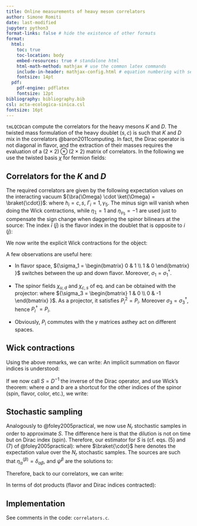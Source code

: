 ```yaml
---
title: Online measurements of heavy meson correlators
author: Simone Romiti
date: last-modified
jupyter: python3
format-links: false # hide the existence of other formats
format:
  html:
    toc: true
    toc-location: body
    embed-resources: true # standalone html
    html-math-method: mathjax # use the common latex commands
    include-in-header: mathjax-config.html # equation numbering with sections
    fontsize: 14pt
  pdf:
    pdf-engine: pdflatex
    fontsize: 12pt
bibliography: bibliography.bib
csl: acta-ecologica-sinica.csl
fontsize: 16pt
---
```


`tmLQCD`can compute the correlators for the heavy mesons $K$ and $D$.
The twisted mass formulation of the heavy doublet $(s, c)$ is such that $K$ and $D$ mix in the correlators @baron2011computing.
In fact, the Dirac operator is not diagonal in flavor,
and the extraction of their masses requires the evaluation of a $(2 \times 2) \otimes (2 \times 2)$ matrix of correlators.
In the following we use the twisted basis $\chi$ for fermion fields:
<!--  -->
\begin{align}
\label{eq:LightFlavorSpinorFields}
\chi_{\ell} &= 
\chi_{u} + \chi_{d} =
    \begin{bmatrix}
    \hat{\chi}_{u} \\
    0
    \end{bmatrix}
    +
    \begin{bmatrix}
    0 \\
    \hat{\chi}_{d}
    \end{bmatrix}
\, , \\[1em] 
\label{eq:HeavyFlavorSpinorFields}
\chi_{h} &= 
\chi_{c} + \chi_{s} =
    \begin{bmatrix}
    \hat{\chi}_{c} \\
    0
    \end{bmatrix}
    +
    \begin{bmatrix}
    0 \\
    \hat{\chi}_{s}
    \end{bmatrix}
\, .
\end{align}
<!--  -->

## Correlators for the $K$ and $D$

The required correlators are given by the following
expectation values on the interacting vacuum
${\bra{\Omega} \cdot \ket{\Omega} = \braket{\cdot}}$:
<!--  -->
\begin{equation}
\begin{split}
{C}^{h_i, h_j}_{\Gamma_1, \Gamma_2}(t) &=
- \eta_1 \frac{1}{V} 
\sum_{\vec{x}} 
\mathcal{C}^{h_i, h_j}_{\Gamma_1, \Gamma_2}(t, \vec{x})
\\
&=
\eta_{1} \eta_{2}
\frac{1}{V} 
\sum_{\vec{x}} 
\braket{
[\bar{\chi}_{\ell_{\bar{i}}} \Gamma_1 \chi_{h_i}](x)
[\bar{\chi}_{\ell_{\bar{j}}} \Gamma_2 \chi_{h_j}]^{\dagger}(0)
}
\, ,
\end{split}
\end{equation}
<!--  -->
where $h_i=c,s$, $\Gamma_i = 1, \gamma_5$.
The minus sign will vanish when doing the Wick contractions,
while
$\eta_{\mathbb{1}} = 1$ and $\eta_{\gamma_5} = -1$ 
are used just to compensate the sign change when daggering the spinor bilinears at the source:
<!--  -->
\begin{equation}
\eta_\Gamma (\bar{\chi}_a \Gamma \chi_b)^\dagger = 
\eta_\Gamma \bar{\chi}_b \gamma_0 \Gamma^\dagger \gamma_0 \chi_a =
\bar{\chi}_b \Gamma \chi_a 
\, .
\end{equation}
<!--  -->
The index $\bar{i}$ ($\bar{j}$) is the flavor index in the doublet that is opposite to $i$ ($j$):
<!--  -->
\begin{equation}
h_i=c,s \to i = 0,1 \to \bar{i} = 1,0 \to \ell_{\bar{i}} = d,u
\, .
\end{equation}

We now write the explicit Wick contractions for the object:
<!--  -->
\begin{equation}
\begin{split}
\mathcal{C}^{h_i, h_j}_{\Gamma_1, \Gamma_2}(t, \vec{x}) &=
- \eta_{2}
\braket{
[\bar{\chi}_{\ell_{\bar{i}}} \Gamma_1 \chi_{h_i}](x)
[\bar{\chi}_{\ell_{\bar{j}}} \Gamma_2 \chi_{h_j}]^{\dagger}(0)
}
\\
&= - \braket{
[\bar{\chi}_{\ell_{\bar{i}}} \Gamma_1 \chi_{h_i}](x)
[\bar{\chi}_{h_j} \Gamma_2 \chi_{\ell_{\bar{j}}}](0)
}
\end{split}
\end{equation}
<!--  -->

A few observations are useful here:

- In flavor space, 
    ${\sigma_1 = 
    \begin{bmatrix}
    0 & 1 \\
    1 & 0
    \end{bmatrix}
    }$
    switches between the up and down flavor. 
    Moreover, $\sigma_1 = \sigma_1^\dagger$.

- The spinor fields $\chi_{u,d}$ and $\chi_{c,s}$ of eq. 
\eqref{eq:LightFlavorSpinorFields} and 
\eqref{eq:HeavyFlavorSpinorFields} 
can be obtained with the projector:
<!--  -->
\begin{equation}
P_{i} = \frac{1}{2} [1 + (-1)^i \sigma_3] \, , \, i=0,1
\, ,
\end{equation}
<!--  -->
where ${\sigma_3 = 
    \begin{bmatrix}
    1 & 0 \\
    0 & -1
    \end{bmatrix}
    }$.
    As a projector, it satisfies $P_i^2 = P_i$.
    Moreover $\sigma_3 = \sigma_3^\dagger$, 
    hence $P_i^\dagger = P_i$.

- Obviously, $P_i$ commutes with the $\gamma$ matrices asthey act on different spaces.

## Wick contractions

Using the above remarks,
we can write:
<!--  -->
\begin{equation}
\begin{split}
\mathcal{C}^{h_i, h_j}_{\Gamma_1, \Gamma_2}(t, \vec{x}) &=
- \braket{
[\bar{\chi}_{\ell_{\bar{i}}} \Gamma_1 \chi_{h_i}](x)
[\bar{\chi}_{h_j} \Gamma_2 \chi_{\ell_{\bar{j}}}](0)
}
\\
&= 
- \braket{
[\bar{\chi}_{\ell} (\tau_1 P_i) \Gamma_1 \chi_{h}](x)
[\bar{\chi}_{h} (P_j \tau_1) \Gamma_2 \chi_{\ell}](0)
}
\, .
\end{split}
\end{equation}
<!--  -->
An implicit summation on flavor indices is understood:
<!--  -->
\begin{equation}
\mathcal{C}^{h_i, h_j}_{\Gamma_1, \Gamma_2}(t, \vec{x}) =
- \braket{
[(\bar{\chi}_{\ell})_{f_1} (\tau_1 P_i)_{f_1 f_2} \Gamma_1 (\chi_{h})_{f_2}](x)
[(\bar{\chi}_{h})_{f_3} (P_j \tau_1)_{f_3 f_4} \Gamma_2 (\chi_{\ell})_{f_4}](0)
}
\, .
\end{equation}
<!--  -->

If we now call $S = D^{-1}$ the inverse of the Dirac operator,
and use Wick's theorem:
<!--  -->
\begin{equation}
\braket{\Psi_{a}(x) \bar{\Psi}_{b}(0)} = S_{ab}(x|0) \, ,
\end{equation}
<!--  -->
where $a$ and $b$ are a shortcut for the other indices of the spinor (spin, flavor, color, etc.),
we write:
<!--  -->
\begin{equation}
\mathcal{C}^{h_i, h_j}_{\Gamma_1, \Gamma_2}(t, \vec{x}) =
(S_\ell)_{\substack{f_4 f_1 \\ \alpha_1 \alpha_2}} (0|x)
(\tau_1 P_i)_{f_1 f_2} (\Gamma_1)_{\alpha_2 \alpha_3}
(S_h)_{\substack{f_2 f_3 \\ \alpha_3 \alpha_4}} (x|0)
(P_j \tau_1)_{f_3 f_4} (\Gamma_2)_{\alpha_4 \alpha_1}
\, .
\end{equation}
<!--  -->

## Stochastic sampling

Analogously to @foley2005practical,
we now use $N_r$ stochastic samples in order to approximate $S$.
The difference here is that the dilution is not on time but on Dirac index (spin).
Therefore, our estimator for $S$ is 
(cf. eqs. (5) and (7) of @foley2005practical):
<!--  -->
\begin{equation}
(S_\phi)_{\substack{f_1 f_2 \\ \alpha_1 \alpha_2}}(x|y)
\approx 
\sum_{\beta=1}^{N_D=4} 
\braket{
    (\psi_\phi^{(\beta)})_{\substack{f_1 \\ \alpha_1}}(x) 
    (\eta_\phi^{(\beta)})^*_{\substack{f_2 \\ \alpha_2}}(y) 
}
\, ,
\end{equation}
<!--  -->
where $\braket{\cdot}$ here denotes the expectation value over the $N_r$ stochastic samples.
The sources are such that 
${\eta^{(\beta)}_{\alpha} = \delta_{\alpha \beta}}$,
and $\psi^{\beta}$ are the solutions to:
<!--  -->
\begin{equation}
\begin{split}
&(D_{\phi})_{\substack{f_1 f_2 \\ \alpha_1 \alpha_2}}(x|y) 
\,
(\psi_\phi)^{\beta}_{\substack{f_2 \\ \alpha_2}}(y) = 
(\eta_\phi)^{\beta}_{\substack{f_1 \\ \alpha_1}}(x)
\\[1em]
& \implies \, \,
(\psi_\phi)^{\beta}_{\substack{f_1 \\ \alpha_1}}(x) = 
(S_{\phi})_{\substack{f_1 f_2 \\ \alpha_1 \alpha_2}}(x|y)
\, 
(\eta_\phi)^{\beta}_{\substack{f_2 \\ \alpha_1}}(y)
\end{split}
\end{equation}
<!--  -->


Therefore, back to our correlators, we can write:
<!--  -->
\begin{equation}
\begin{split}
\mathcal{C}^{h_i, h_j}_{\Gamma_1, \Gamma_2}(t, \vec{x}) 
=
\sum_{\beta_1, \beta_2}
&
(\psi_{\ell}^{(\beta_1)})_{\substack{f_4 \\ \alpha_1}}(0) 
(\eta_{\ell}^{(\beta_1)})^*_{\substack{f_1 \\ \alpha_2}}(x) 
(\tau_1 P_i)_{f_1 f_2} (\Gamma_1)_{\alpha_2 \alpha_3}
\\
\times
&
(\psi_{h}^{(\beta_2)})_{\substack{f_2 \\ \alpha_3}}(x) 
(\eta_{h}^{(\beta_2)})^*_{\substack{f_3 \\ \alpha_4}}(0) 
(P_j \tau_1)_{f_3 f_4} (\Gamma_2)_{\alpha_4 \alpha_1}
\, .
\end{split}
\end{equation}
<!--  -->

In terms of dot products (flavor and Dirac indices contracted):
<!--  -->
\begin{equation}
\begin{split}
\mathcal{C}^{h_i, h_j}_{\Gamma_1, \Gamma_2}(t, \vec{x}) 
=
\sum_{\beta_1, \beta_2}
&
\left[
(\eta_\ell^{(\beta_1)}(x))^{\dagger} (\tau_1 P_i) \Gamma_1 \psi_h^{(\beta_2)}(x) 
\right]
\\
\times&
\left[
(\eta_h^{(\beta_2)}(0))^{\dagger} (P_j \tau_1) \Gamma_2 \psi_\ell^{(\beta_1)}(0)
\right]
\end{split}
\end{equation}
<!--  -->



## Implementation

See comments in the code: `correlators.c`.





